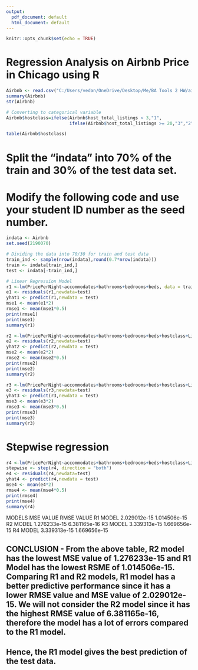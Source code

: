 ---
output:
  pdf_document: default
  html_document: default
---

````{r setup, include=FALSE}
knitr::opts_chunk$set(echo = TRUE)
````

# Regression Analysis on Airbnb Price in Chicago using R
````{r}
Airbnb <- read.csv("C:/Users/vedan/OneDrive/Desktop/Me/BA Tools 2 HW/airbnb2019.csv")
summary(Airbnb)
str(Airbnb)

# Converting to categorical variable
Airbnb$hostclass=ifelse(Airbnb$host_total_listings < 3,"1",
                        ifelse(Airbnb$host_total_listings >= 20,"3","2"))

table(Airbnb$hostclass)
````

# Split the “indata” into 70% of the train and 30% of the test data set. 
# Modify the following code and use your student ID number as the seed number.
````{r}
indata <- Airbnb
set.seed(2190070)

# Dividing the data into 70/30 for train and test data
train_ind <- sample(nrow(indata),round(0.7*nrow(indata)))
train <- indata[train_ind,]
test <- indata[-train_ind,]

# Linear Regression Model
r1 <-lm(PricePerNight~accommodates+bathrooms+bedrooms+beds, data = train)
e1 <- residuals(r1,newdata=test)
yhat1 <- predict(r1,newdata = test)
mse1 <- mean(e1*2)
rmse1 <- mean(mse1*0.5)
print(rmse1)
print(mse1)
summary(r1)
````

````{r}
r2 <-lm(PricePerNight~accommodates+bathrooms+bedrooms+beds+hostclass+ListingMonth, data = train)
e2 <- residuals(r2,newdata=test)
yhat2 <- predict(r2,newdata = test)
mse2 <- mean(e2*2)
rmse2 <- mean(mse2*0.5)
print(rmse2)
print(mse2)
summary(r2)
````
````{r}
r3 <-lm(PricePerNight~accommodates+bathrooms+bedrooms+beds+hostclass+ListingMonth+guests_included+minimum_nights+number_of_reviews+review_scores_rating+reviews_per_month, data = train)
e3 <- residuals(r3,newdata=test)
yhat3 <- predict(r3,newdata = test)
mse3 <- mean(e3*2)
rmse3 <- mean(mse3*0.5)
print(rmse3)
print(mse3)
summary(r3)
````

# Stepwise regression
````{r}
r4 <-lm(PricePerNight~accommodates+bathrooms+bedrooms+beds+hostclass+ListingMonth+guests_included+minimum_nights+number_of_reviews+review_scores_rating+reviews_per_month, data = train)
stepwise <- step(r4, direction = "both")
e4 <- residuals(r4,newdata=test)
yhat4 <- predict(r4,newdata = test)
mse4 <- mean(e4*2)
rmse4 <- mean(mse4*0.5)
print(rmse4)
print(mse4)
summary(r4)
````


MODELS	MSE VALUE	RMSE VALUE
R1 MODEL	2.029012e-15	1.014506e-15
R2 MODEL	1.276233e-15	6.381165e-16
R3 MODEL	3.339313e-15	1.669656e-15
R4 MODEL	3.339313e-15	1.669656e-15

## CONCLUSION - From the above table, R2 model has the lowest MSE value of 1.276233e-15 and R1 Model has the lowest RSME of 1.014506e-15. Comparing R1 and R2 models, R1 model has a better predictive performance since it has a lower RMSE value and MSE value of 2.029012e-15. We will not consider the R2 model since it has the highest RMSE value of 6.381165e-16, therefore the model has a lot of errors compared to the R1 model.
## Hence, the R1 model gives the best prediction of the test data.

